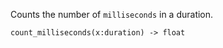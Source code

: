 
Counts the number of `milliseconds` in a duration.

```tql
count_milliseconds(x:duration) -> float
```

<Body name = "milliseconds" unit = "ms" />
